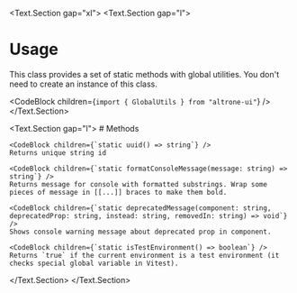 
<BluePrint title="GlobalUtils" />

<Text.Section gap="xl">
  <Text.Section gap="l">
  # Usage

  This class provides a set of static methods with global utilities. You don't need to create an instance of this class.

  <CodeBlock children={`import { GlobalUtils } from "altrone-ui"`} />
  </Text.Section>

  <Text.Section gap="l">
    # Methods

    <CodeBlock children={`static uuid() => string`} />
    Returns unique string id

    <CodeBlock children={`static formatConsoleMessage(message: string) => string`} />
    Returns message for console with formatted substrings. Wrap some pieces of message in [[...]] braces to make them bold.

    <CodeBlock children={`static deprecatedMessage(component: string, deprecatedProp: string, instead: string, removedIn: string) => void`} />
    Shows console warning message about deprecated prop in component.

    <CodeBlock children={`static isTestEnvironment() => boolean`} />
    Returns `true` if the current environment is a test environment (it checks special global variable in Vitest).
  </Text.Section>
</Text.Section>